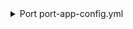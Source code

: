 <details>

<summary> Port port-app-config.yml </summary>

```yaml showLineNumbers
resources:
  - kind: folder
    selector:
      project: 'project_001' # Project name in Azure DevOps that contains the repositories
      query: 'true' # JQ boolean query. If evaluated to false - skip syncing the object.
      folders: # Specify the repositories and folders to include under this relative path.
        - path: src/ # Relative path to the folders within the repositories.
          repos: # List of repositories to include folders from.
            - name: sample_repo  
              branch: main
    port:
      entity:
        mappings:
          identifier: .objectId
          title: .path
          url: .__repository.url
          blueprint: '"folder"'
          properties:
            url: .__repository.project.url
            description: .__repository.project.description
            project: .__repository.project.name
            repo: .__repository.name
            path: .path
            branch: .__branch
          relations:
            repository: >-
              .__repository.project.name + "/" + .__repository.name | gsub(" ";
              "")
```

</details>

